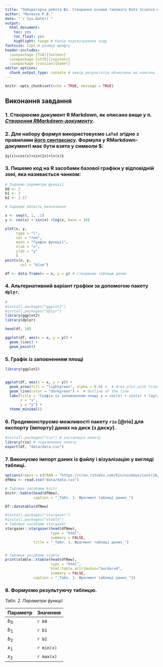 ```yaml
---
title: "Лабораторна робота №1. Створення основи типового Data Science-проєкту"
author: "Матвєєв Р.В."
date: "`r Sys.Date()`"
output: 
  html_document:
    toc: yes
    toc_float: yes
    highlight: tango # Колір підсвічування коду
fontsize: 12pt # розмір шрифту
header-includes:
  \usepackage [T2A]{fontenc}
  \usepackage [utf8]{inputenc} 
  \usepackage [russian]{babel}
editor_options:
  chunk_output_type: console # вивід результатів обчислень на консоль
---
```


```r
knitr::opts_chunk$set(echo = TRUE, message = TRUE)
```
## Виконання завдання


### 1. Створюємо документ R Markdown, як описано вище у п. [_Створення RMarkdown-документу_](#CreateRMarkdown).

### 2. Для набору формул використовуємо `LaTeX` згідно з правилами [його синтаксису](https://en.wikibooks.org/wiki/LaTeX/Mathematics). Формула у RMarkdown-документі має бути взята у символи $:

`$y(x)=cos(x)+sin(2x)+ln(x)$`


### 3. Пишемо код на R засобами базової графіки у відповідній зоні, яка називається чанком:


```r

# Задаємо параметри функції
b0 <- 2
b1 <- 3
b2 <- 1.57

# Задаємо область визначення

x <- seq(0, 1, .1)
y <- cos(x) + sin(x) +log(x, base = 10)

plot(x, y,
     type = "l",
     col = "red",
     main = "Графік функції",
     xlab = "x",
     ylab = "y"
     )
points(x, y,
       col = "blue")

df <- data.frame(x = x, y = y) # створюємо таблицю даних

```

### 4. Альтернативний варіант графіки за допомогою пакету `dplyr`.

```r
#
#install.packages("ggplot2")
#install.packages("dplyr")
library(ggplot2)
library(dplyr)

head(df, 10)

ggplot(df, aes(x = x, y = y)) +
  geom_line() +
  geom_point()

```

### 5. Графік із заповненням площі
```r
library(ggplot2)


ggplot(df, aes(x = x, y = y)) +
  geom_area(fill = "lightgreen", alpha = 0.6) +  # Area plot with transparency
  geom_line(color = "darkgreen") +  # Outline of the line
  labs(title = "Графік із заповненням площі y = cos(x) + sin(x) + log(x)",
       x = "x",
       y = "y") +
  theme_minimal()
```


### 6. Продемонструємо можливості пакету `rio` [@rio] для експорту (імпорту) даних на диск (з диску).

```r
#install.packages("rio") # інсталяція пакету
library(rio) # підключення пакету
export(df, "data/data.csv")

```
### 7. Виконуємо імпорт даних із файлу і візуалізацію у вигляді таблиці. 

```r
options(repos = c(CRAN = "https://cran.rstudio.com/bin/windows/contrib/4.4/"))
dfNew <- read.csv("data/data.csv")

# Таблиця засобами knitr
knitr::kable(head(dfNew),
             caption = "_Табл. 1. Фрагмент таблиці даних_")

DT::datatable(dfNew)

#install.packages("stargazer")
#install.packages("xtable")
# Таблиця засобами stargazer
stargazer::stargazer(head(dfNew),
                     type = "html",
                     summary = FALSE,
             title = "_Табл. 1. Фрагмент таблиці даних_")


# Таблиця засобами xtable
print(xtable::xtable(head(dfNew),
                     type = "html",
                     html.table.attributes="border=0",
                     summary = FALSE,
             caption = "_Табл. 1. Фрагмент таблиці даних_"))

```

### 8. Формуємо результуючу таблицю.

_Табл. 2. Параметри функції_

Параметр | Значення
-----|-----
$b_0$| `r b0`
$b_1$| `r b1`
$b_2$| `r b2`
$x_1$| `r min(x)`
$x_2$| `r max(x)`
